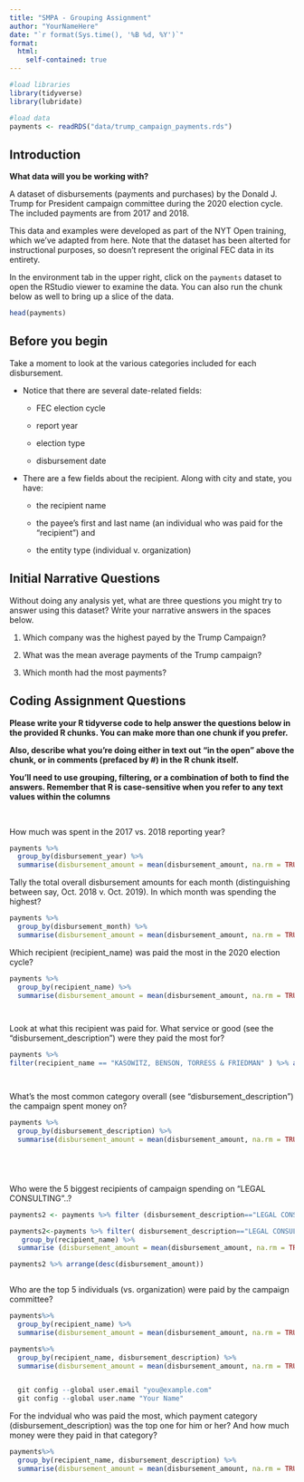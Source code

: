 ```yaml
---
title: "SMPA - Grouping Assignment"
author: "YourNameHere"
date: "`r format(Sys.time(), '%B %d, %Y')`"
format:
  html:
    self-contained: true
---
```


```r

#load libraries
library(tidyverse)
library(lubridate)

#load data
payments <- readRDS("data/trump_campaign_payments.rds")

```

## Introduction

**What data will you be working with?**

A dataset of disbursements (payments and purchases) by the Donald J. Trump for President campaign committee during the 2020 election cycle. The included payments are from 2017 and 2018.

This data and examples were developed as part of the NYT Open training, which we've adapted from here. Note that the dataset has been alterted for instructional purposes, so doesn't represent the original FEC data in its entirety.

In the environment tab in the upper right, click on the `payments` dataset to open the RStudio viewer to examine the data. You can also run the chunk below as well to bring up a slice of the data.

```r

head(payments)


```

## Before you begin

Take a moment to look at the various categories included for each disbursement.

-   Notice that there are several date-related fields:

    -   FEC election cycle

    -   report year

    -   election type

    -   disbursement date

-   There are a few fields about the recipient. Along with city and state, you have:

    -   the recipient name

    -   the payee's first and last name (an individual who was paid for the "recipient") and

    -   the entity type (individual v. organization)

## Initial Narrative Questions

Without doing any analysis yet, what are three questions you might try to answer using this dataset? Write your narrative answers in the spaces below.

1.  Which company was the highest payed by the Trump Campaign? 

2.  What was the mean average payments of the Trump campaign? 

3.  Which month had the most payments? 

## Coding Assignment Questions

**Please write your R tidyverse code to help answer the questions below in the provided R chunks. You can make more than one chunk if you prefer.**

**Also, describe what you're doing either in text out "in the open" above the chunk, or in comments (prefaced by #) in the R chunk itself.**

**You'll need to use grouping, filtering, or a combination of both to find the answers. Remember that R is case-sensitive when you refer to any text values within the columns**

<br>

How much was spent in the 2017 vs. 2018 reporting year?

```r


payments %>% 
  group_by(disbursement_year) %>% 
  summarise(disbursement_amount = mean(disbursement_amount, na.rm = TRUE))

```

Tally the total overall disbursement amounts for each month (distinguishing between say, Oct. 2018 v. Oct. 2019). In which month was spending the highest?

```r


payments %>% 
  group_by(disbursement_month) %>% 
  summarise(disbursement_amount = mean(disbursement_amount, na.rm = TRUE)) %>% arrange(desc(disbursement_amount))

```

Which recipient (recipient_name) was paid the most in the 2020 election cycle?

```r


payments %>% 
  group_by(recipient_name) %>% 
  summarise(disbursement_amount = mean(disbursement_amount, na.rm = TRUE)) %>% arrange(desc(disbursement_amount))




```

Look at what this recipient was paid for. What service or good (see the "disbursement_description") were they paid the most for?

```r

payments %>% 
filter(recipient_name == "KASOWITZ, BENSON, TORRESS & FRIEDMAN" ) %>% arrange(desc(disbursement_amount))




```

What's the most common category overall (see "disbursement_description") the campaign spent money on?

```r

payments %>% 
  group_by(disbursement_description) %>% 
  summarise(disbursement_amount = mean(disbursement_amount, na.rm = TRUE)) %>%  arrange(desc(disbursement_amount))






```

Who were the 5 biggest recipients of campaign spending on "LEGAL CONSULTING"..?

```r

payments2 <- payments %>% filter (disbursement_description=="LEGAL CONSULTING") %>% group_by(disbursement_description, recipient_name) %>% arrange(desc(disbursement_amount))

payments2<-payments %>% filter( disbursement_description=="LEGAL CONSULTING") %>%
   group_by(recipient_name) %>% 
  summarise (disbursement_amount = mean(disbursement_amount, na.rm = TRUE))

payments2 %>% arrange(desc(disbursement_amount))



```


Who are the top 5 individuals (vs. organization) were paid by the campaign committee?

```r



payments%>% 
  group_by(recipient_name) %>% 
  summarise(disbursement_amount = mean(disbursement_amount, na.rm = TRUE))%>% arrange(desc(disbursement_amount))

payments%>% 
  group_by(recipient_name, disbursement_description) %>% 
  summarise(disbursement_amount = mean(disbursement_amount, na.rm = TRUE))%>% arrange(desc(disbursement_amount))


  git config --global user.email "you@example.com"
  git config --global user.name "Your Name"

```


For the indvidual who was paid the most, which payment category (disbursement_description) was the top one for him or her? And how much money were they paid in that category?

```r

payments%>% 
  group_by(recipient_name, disbursement_description) %>% 
  summarise(disbursement_amount = mean(disbursement_amount, na.rm = TRUE))%>% arrange(desc(disbursement_amount)) %>% 

```
